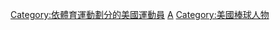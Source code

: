{{Catnav|頁面分類|人物|職業|各职业美国人|美國運動員}}
{{Catnav|頁面分類|人物|各國人物|各国运动员|美國運動員}}
{{Catnav|頁面分類|人物|各職業人物|运动员|棒球選手}}
{{Catnav|頁面分類|...|球類運動|棒球|棒球選手}}
{{Catnav|頁面分類|...|各國體育|美國體育|美國運動員}}
{{Catnav|頁面分類|...|各國體育|各国运动员|美國運動員}}
{{Commons category|Baseball players from the United States}}

[[Category:依體育運動劃分的美國運動員|Category:依體育運動劃分的美國運動員]]
[[Category:各國棒球選手|A]]
[[Category:美國棒球人物|Category:美國棒球人物]]